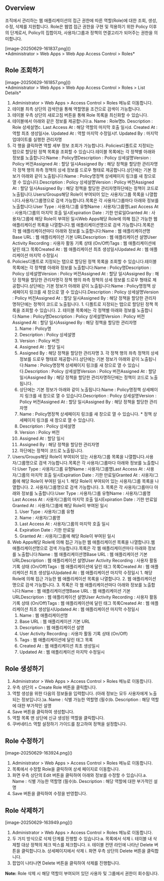## Overview
조직에서 관리하는 웹 애플리케이션의 접근 권한에 따른 역할(Role)에 대한 조회, 생성, 수정, 삭제를 지원합니다. Role은 웹앱 접근 권한을 구현 및 적용하기 위한 Policy 이후의 단계로서, Policy의 집합이자, 사용자/그룹과 정책의 연결고리가 되어주는 권한을 의미합니다.

<p align="center">
<div>[image-20250629-161837.png]()</div>
*Administrator &gt; Web Apps &gt; Web App Access Control &gt; Roles*
</p>

## Role 조회하기
<p align="center">
<div>[image-20250629-161857.png]()</div>
*Administrator &gt; Web Apps &gt; Web App Access Control &gt; Roles &gt; List Details*
</p>

1. Administrator > Web Apps > Access Control > Roles 메뉴로 이동합니다.
2. 테이블 최측 상단의 검색란을 통해 역할명을 조건으로 검색이 가능합니다.
3. 테이블 우측 상단의 새로고침 버튼을 통해 Role 목록을 최신화할 수 있습니다.
4. 테이블에서 아래와 같은 정보를 제공합니다:a. Name : Role명b. Description : Role 상세설명c. Last Access At : 해당 역할의 마지막 호출 일시d. Created At : 역할 최초 생성일시e. Updated At : 역할 마지막 수정일시f. Updated By : 마지막 업데이트를 실행한 관리자명
5. 각 행을 클릭하면 역할 세부 정보 조회가 가능합니다. Policies디폴트로 지정되는 탭으로 할당된 정책 목록을 조회할 수 있습니다.테이블 목록에는 각 정책별 아래와 정보를 노출합니다:Name : Policy명Description : Policy 상세설명Version : Policy 버전Assigned At : 할당 일시Assigned By : 해당 정책을 할당한 관리자명각 정책 행의 좌측 정책의 상세 정보를 드로우 형태로 제공합니다.상단에는 기본 정보가 아래와 같이 노출됩니다:Name : Policy명정책 상세페이지 링크를 새 창으로 열 수 있습니다.Description : Policy 상세설명Version : Policy 버전Assigned At : 할당 일시Assigned By : 해당 정책을 할당한 관리자명하단에는 정책이 코드로 노출됩니다.Users/Groups해당 Role이 부여되어 있는 사용자/그룹 목록을 나열합니다.사용자/그룹명으로 검색 가능합니다.목록은 각 사용자/그룹마다 아래와 정보를 노출합니다:User Type : 사용자/그룹 유형Name : 사용자/그룹명Last Access At : 사용자/그룹의 마지막 호출 일시Expiration Date : 기한 만료일Granted At : 사용자/그룹에 해당 Role이 부여된 일시Web Apps해당 Role에 의해 접근 가능한 웹 애플리케이션 목록을 나열합니다.웹 애플리케이션명으로 검색 가능합니다.목록은 각 웹 애플리케이션마다 아래와 정보를 노출합니다:Name : 웹 애플리케이션명Base URL : 웹 애플리케이션 기본 URLDescription : 웹 애플리케이션 설명User Activity Recording : 사용자 활동 기록 상태 (On/Off)Tags : 웹 애플리케이션에 달린 태그 목록Created At : 웹 애플리케이션 최초 생성일시Updated At : 웹 애플리케이션 마지막 수정일시
  1. Policies디폴트로 지정되는 탭으로 할당된 정책 목록을 조회할 수 있습니다.테이블 목록에는 각 정책별 아래와 정보를 노출합니다:Name : Policy명Description : Policy 상세설명Version : Policy 버전Assigned At : 할당 일시Assigned By : 해당 정책을 할당한 관리자명각 정책 행의 좌측 정책의 상세 정보를 드로우 형태로 제공합니다.상단에는 기본 정보가 아래와 같이 노출됩니다:Name : Policy명정책 상세페이지 링크를 새 창으로 열 수 있습니다.Description : Policy 상세설명Version : Policy 버전Assigned At : 할당 일시Assigned By : 해당 정책을 할당한 관리자명하단에는 정책이 코드로 노출됩니다.
    1. 디폴트로 지정되는 탭으로 할당된 정책 목록을 조회할 수 있습니다.
    2. 테이블 목록에는 각 정책별 아래와 정보를 노출합니다:Name : Policy명Description : Policy 상세설명Version : Policy 버전Assigned At : 할당 일시Assigned By : 해당 정책을 할당한 관리자명
      1. Name : Policy명
      2. Description : Policy 상세설명
      3. Version : Policy 버전
      4. Assigned At : 할당 일시
      5. Assigned By : 해당 정책을 할당한 관리자명
    3. 각 정책 행의 좌측 정책의 상세 정보를 드로우 형태로 제공합니다.상단에는 기본 정보가 아래와 같이 노출됩니다:Name : Policy명정책 상세페이지 링크를 새 창으로 열 수 있습니다.Description : Policy 상세설명Version : Policy 버전Assigned At : 할당 일시Assigned By : 해당 정책을 할당한 관리자명하단에는 정책이 코드로 노출됩니다.
      1. 상단에는 기본 정보가 아래와 같이 노출됩니다:Name : Policy명정책 상세페이지 링크를 새 창으로 열 수 있습니다.Description : Policy 상세설명Version : Policy 버전Assigned At : 할당 일시Assigned By : 해당 정책을 할당한 관리자명
        1. Name : Policy명정책 상세페이지 링크를 새 창으로 열 수 있습니다.
          * 정책 상세페이지 링크를 새 창으로 열 수 있습니다.
        2. Description : Policy 상세설명
        3. Version : Policy 버전
        4. Assigned At : 할당 일시
        5. Assigned By : 해당 정책을 할당한 관리자명
      2. 하단에는 정책이 코드로 노출됩니다.
  2. Users/Groups해당 Role이 부여되어 있는 사용자/그룹 목록을 나열합니다.사용자/그룹명으로 검색 가능합니다.목록은 각 사용자/그룹마다 아래와 정보를 노출합니다:User Type : 사용자/그룹 유형Name : 사용자/그룹명Last Access At : 사용자/그룹의 마지막 호출 일시Expiration Date : 기한 만료일Granted At : 사용자/그룹에 해당 Role이 부여된 일시
    1. 해당 Role이 부여되어 있는 사용자/그룹 목록을 나열합니다.
    2. 사용자/그룹명으로 검색 가능합니다.
    3. 목록은 각 사용자/그룹마다 아래와 정보를 노출합니다:User Type : 사용자/그룹 유형Name : 사용자/그룹명Last Access At : 사용자/그룹의 마지막 호출 일시Expiration Date : 기한 만료일Granted At : 사용자/그룹에 해당 Role이 부여된 일시
      1. User Type : 사용자/그룹 유형
      2. Name : 사용자/그룹명
      3. Last Access At : 사용자/그룹의 마지막 호출 일시
      4. Expiration Date : 기한 만료일
      5. Granted At : 사용자/그룹에 해당 Role이 부여된 일시
  3. Web Apps해당 Role에 의해 접근 가능한 웹 애플리케이션 목록을 나열합니다.웹 애플리케이션명으로 검색 가능합니다.목록은 각 웹 애플리케이션마다 아래와 정보를 노출합니다:Name : 웹 애플리케이션명Base URL : 웹 애플리케이션 기본 URLDescription : 웹 애플리케이션 설명User Activity Recording : 사용자 활동 기록 상태 (On/Off)Tags : 웹 애플리케이션에 달린 태그 목록Created At : 웹 애플리케이션 최초 생성일시Updated At : 웹 애플리케이션 마지막 수정일시
    1. 해당 Role에 의해 접근 가능한 웹 애플리케이션 목록을 나열합니다.
    2. 웹 애플리케이션명으로 검색 가능합니다.
    3. 목록은 각 웹 애플리케이션마다 아래와 정보를 노출합니다:Name : 웹 애플리케이션명Base URL : 웹 애플리케이션 기본 URLDescription : 웹 애플리케이션 설명User Activity Recording : 사용자 활동 기록 상태 (On/Off)Tags : 웹 애플리케이션에 달린 태그 목록Created At : 웹 애플리케이션 최초 생성일시Updated At : 웹 애플리케이션 마지막 수정일시
      1. Name : 웹 애플리케이션명
      2. Base URL : 웹 애플리케이션 기본 URL
      3. Description : 웹 애플리케이션 설명
      4. User Activity Recording : 사용자 활동 기록 상태 (On/Off)
      5. Tags : 웹 애플리케이션에 달린 태그 목록
      6. Created At : 웹 애플리케이션 최초 생성일시
      7. Updated At : 웹 애플리케이션 마지막 수정일시

## Role 생성하기
1. Administrator > Web Apps > Access Control > Roles 메뉴로 이동합니다.
2. 우측 상단의 + Create Role 버튼을 클릭합니다.
3. 역할 생성을 위한 다음의 정보들을 입력합니다. (아래 정보는 모두 사용자에게 노출되는 정보입니다.)a. Name : 식별 가능한 역할명 (필수)b. Description : 해당 역할에 대한 부가적인 설명
4. Save 버튼을 클릭하여 생성합니다.
5. 역할 목록 맨 상단에 신규 생성된 역할을 클릭합니다.
6. 쿠버네티스 역할 설정하기 가이드를 참고하여 정책을 설정합니다.

## Role 수정하기
<p align="center">
<div>[image-20250629-163924.png]()</div>
</p>

1. Administrator > Web Apps > Access Control > Roles 메뉴로 이동합니다.
2. 목록에서 수정할 Role을 클릭하여 상세 페이지로 이동합니다.
3. 화면 우측 상단의 Edit 버튼을 클릭하여 아래와 정보를 수정할 수 있습니다.a. Name : 식별 가능한 역할명 (필수)b. Description : 해당 역할에 대한 부가적인 설명
4. Save 버튼을 클릭하여 수정을 반영합니다.

## Role 삭제하기
<p align="center">
<div>[image-20250629-163949.png]()</div>
</p>

1. Administrator > Web Apps > Access Control > Roles 메뉴로 이동합니다.
2. 두 가지 방식으로 삭제 단계를 진행할 수 있습니다:a. 목록에서 삭제   i. 테이블 내 삭제할 대상 정책의 체크 박스를 체크합니다.   ii. 테이블 컨텐 라인에 나타난 Delete 버튼을 클릭합니다.b. 상세페이지에서 삭제   i. 화면 우측 상단의 Delete 버튼을 클릭합니다.
3. 팝업이 나타나면 Delete 버튼을 클릭하여 삭제를 진행합니다.

<div class="alert alert-info">
  <i class="fas fa-info-circle"></i> <strong>Note:</strong> Role 삭제 시 해당 역할이 부여되어 있던 사용자 및 그룹에서 권한이 회수됩니다. 

</div>
